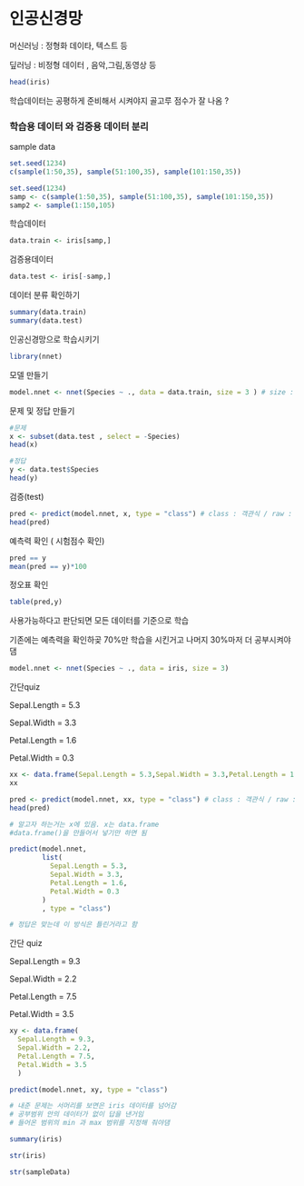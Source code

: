 # 인공신경망

머신러닝 : 정형화 데이타, 텍스트 등

딮러닝 : 비정형 데이터 , 음악,그림,동영상 등

```r
head(iris)
```

학습데이터는 공평하게 준비해서 시켜야지 골고루 점수가 잘 나옴 ?

### 학습용 데이터 와 검증용 데이터 분리

sample data

```r

set.seed(1234)
c(sample(1:50,35), sample(51:100,35), sample(101:150,35))
```

```r
set.seed(1234)
samp <- c(sample(1:50,35), sample(51:100,35), sample(101:150,35))
samp2 <- sample(1:150,105)
```

학습데이터

```r
data.train <- iris[samp,]
```

검증용데이터

```r
data.test <- iris[-samp,]

```

데이터 분류 확인하기

```r
summary(data.train)
summary(data.test)
```

인공신경망으로 학습시키기

```r
library(nnet)
```

모델 만들기

```r
model.nnet <- nnet(Species ~ ., data = data.train, size = 3 ) # size : 은닉층 갯수 
```

문제 및 정답 만들기

```r
#문제
x <- subset(data.test , select = -Species)
head(x)
```

```r
#정답
y <- data.test$Species
head(y)
```

검증(test)

```r
pred <- predict(model.nnet, x, type = "class") # class : 객관식 / raw : 주관식 
head(pred)
```

예측력 확인 ( 시험점수 확인)

```r
pred == y
mean(pred == y)*100
```

정오표 확인

```r
table(pred,y)
```

사용가능하다고 판단되면 모든 데이터를 기준으로 학습

기존에는 예측력을 확인하곶 70%만 학습을 시킨거고 나머지 30%마저 더 공부시켜야댐

```r
model.nnet <- nnet(Species ~ ., data = iris, size = 3)
```

간단quiz

Sepal.Length = 5.3

Sepal.Width = 3.3

Petal.Length = 1.6

Petal.Width = 0.3

```r
xx <- data.frame(Sepal.Length = 5.3,Sepal.Width = 3.3,Petal.Length = 1.6,Petal.Width = 0.3)
xx
```

```r
pred <- predict(model.nnet, xx, type = "class") # class : 객관식 / raw : 주관식 
head(pred)

# 알고자 하는거는 x에 있음. x는 data.frame
#data.frame()을 만들어서 넣기만 하면 됨
```

```r
predict(model.nnet, 
        list(
          Sepal.Length = 5.3,
          Sepal.Width = 3.3,
          Petal.Length = 1.6,
          Petal.Width = 0.3
        )
        , type = "class")

# 정답은 맞는데 이 방식은 틀린거라고 함 
```

간단 quiz

Sepal.Length = 9.3

Sepal.Width = 2.2

Petal.Length = 7.5

Petal.Width = 3.5

```r
xy <- data.frame(
  Sepal.Length = 9.3,
  Sepal.Width = 2.2,
  Petal.Length = 7.5,
  Petal.Width = 3.5
  )

predict(model.nnet, xy, type = "class")

# 내준 문제는 서머리를 보면은 iris 데이터를 넘어감 
# 공부범위 안의 데이터가 없이 답을 낸거임
# 들어온 범위의 min 과 max 범위를 지정해 줘야댐 
```

```r
summary(iris)
```

```r
str(iris)
```

```r
str(sampleData)
```
